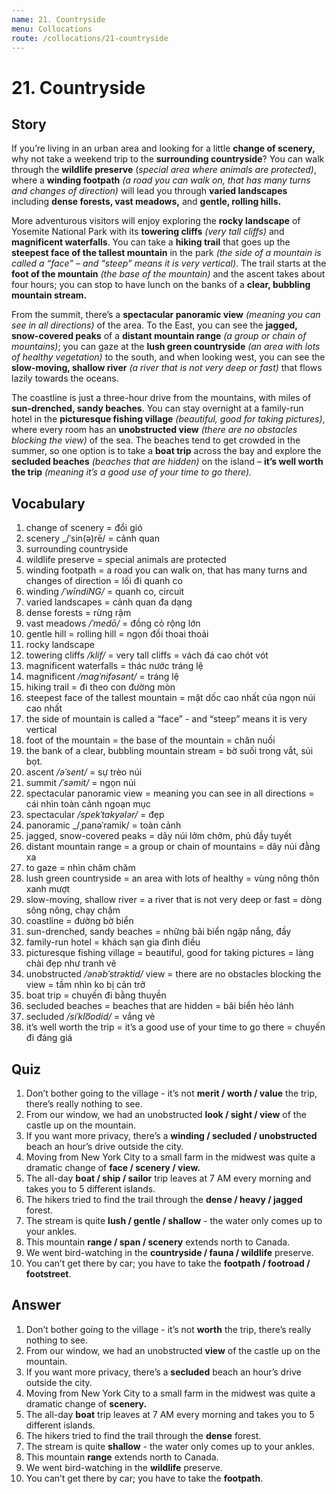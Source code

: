 ```yaml
---
name: 21. Countryside
menu: Collocations
route: /collocations/21-countryside
---
```


# 21. Countryside

## Story

If you’re living in an urban area and looking for a little **change of scenery,** why not take a weekend trip to the **surrounding countryside**? You can walk through the **wildlife preserve** (_special area where animals are protected)_, where a **winding footpath** _(a road you can walk on, that has many turns and changes of direction)_ will lead you through **varied landscapes** including **dense forests, vast meadows,** and **gentle, rolling hills.**

More adventurous visitors will enjoy exploring the **rocky landscape** of Yosemite National Park with its **towering cliffs** _(very tall cliffs)_ and **magnificent waterfalls**. You can take a **hiking trail** that goes up the **steepest face of the tallest mountain** in the park _(the side of a mountain is called a “face” – and “steep” means it is very vertical)_. The trail starts at the **foot of the mountain** _(the base of the mountain)_ and the ascent takes about four hours; you can stop to have lunch on the banks of a **clear, bubbling mountain stream.**

From the summit, there’s a **spectacular panoramic view** _(meaning you can see in all directions)_ of the area. To the East, you can see the **jagged, snow-covered peaks** of a **distant mountain range** _(a group or chain of mountains)_; you can gaze at the **lush green countryside** _(an area with lots of healthy vegetation)_ to the south, and when looking west, you can see the **slow-moving, shallow river** _(a river that is not very deep or fast)_ that flows lazily towards the oceans.

The coastline is just a three-hour drive from the mountains, with miles of **sun-drenched, sandy beaches**. You can stay overnight at a family-run hotel in the **picturesque fishing village** _(beautiful, good for taking pictures)_, where every room has an **unobstructed view** _(there are no obstacles blocking the view)_ of the sea. The beaches tend to get crowded in the summer, so one option is to take a **boat trip** across the bay and explore the **secluded beaches** _(beaches that are hidden)_ on the island – **it’s well worth the trip** _(meaning it’s a good use of your time to go there)._

## Vocabulary

1. change of scenery = đổi gió
2. scenery \_/ˈsin(ə)rē/ = cảnh quan
3. surrounding countryside
4. wildlife preserve = special animals are protected
5. winding footpath = a road you can walk on, that has many turns and changes of direction = lối đi quanh co
6. winding _/ˈwīndiNG/_ = quanh co, circuit
7. varied landscapes = cảnh quan đa dạng
8. dense forests = rừng rậm
9. vast meadows _/ˈmedō/_ = đồng cỏ rộng lớn
10. gentle hill = rolling hill = ngọn đồi thoai thoải
11. rocky landscape
12. towering cliffs _/klif/_ = very tall cliffs = vách đá cao chót vót
13. magnificent waterfalls = thác nước tráng lệ
14. magnificent _/magˈnifəsənt/_ = tráng lệ
15. hiking trail = đi theo con đường mòn
16. steepest face of the tallest mountain = mặt dốc cao nhất của ngọn núi cao nhất
17. the side of mountain is called a “face” - and “steep” means it is very vertical
18. foot of the mountain = the base of the mountain = chân nuối
19. the bank of a clear, bubbling mountain stream = bờ suối trong vắt, sủi bọt.
20. ascent _/əˈsent/_ = sự trèo núi
21. summit _/ˈsəmit/_ = ngọn núi
22. spectacular panoramic view = meaning you can see in all directions = cái nhìn toàn cảnh ngoạn mục
23. spectacular _/spekˈtakyələr/_ = đẹp
24. panoramic \_/ˌpanəˈramik/ = toàn cảnh
25. jagged, snow-covered peaks = dãy núi lởm chởm, phủ đầy tuyết
26. distant mountain range = a group or chain of mountains = dãy núi đằng xa
27. to gaze = nhìn chăm chăm
28. lush green countryside = an area with lots of healthy = vùng nông thôn xanh mượt
29. slow-moving, shallow river = a river that is not very deep or fast = dòng sông nông, chạy chậm
30. coastline = đường bờ biển
31. sun-drenched, sandy beaches = những bãi biển ngập nắng, đầy
32. family-run hotel = khách sạn gia đình điều
33. picturesque fishing village = beautiful, good for taking pictures = làng chài đẹp như tranh vẽ
34. unobstructed _/ənəbˈstrəktid/_ view = there are no obstacles blocking the view = tầm nhìn ko bị cản trở
35. boat trip = chuyến đi bằng thuyền
36. secluded beaches = beaches that are hidden = bãi biển hẻo lánh
37. secluded _/siˈklo͞odid/_ = vắng vẻ
38. it’s well worth the trip = it’s a good use of your time to go there = chuyến đi đáng giá

## Quiz

1. Don’t bother going to the village - it’s not **merit / worth / value** the trip, there’s really nothing to see.
2. From our window, we had an unobstructed **look / sight / view** of the castle up on the mountain.
3. If you want more privacy, there’s a **winding / secluded / unobstructed** beach an hour’s drive outside the city.
4. Moving from New York City to a small farm in the midwest was quite a dramatic change of **face / scenery / view.**
5. The all-day **boat / ship / sailor** trip leaves at 7 AM every morning and takes you to 5 different islands.
6. The hikers tried to find the trail through the **dense / heavy / jagged** forest.
7. The stream is quite **lush / gentle / shallow** - the water only comes up to your ankles.
8. This mountain **range / span / scenery** extends north to Canada.
9. We went bird-watching in the **countryside / fauna / wildlife** preserve.
10. You can’t get there by car; you have to take the **footpath / footroad / footstreet**.

## Answer

1. Don’t bother going to the village - it’s not **worth** the trip, there’s really nothing to see.
2. From our window, we had an unobstructed **view** of the castle up on the mountain.
3. If you want more privacy, there’s a **secluded** beach an hour’s drive outside the city.
4. Moving from New York City to a small farm in the midwest was quite a dramatic change of **scenery.**
5. The all-day **boat** trip leaves at 7 AM every morning and takes you to 5 different islands.
6. The hikers tried to find the trail through the **dense** forest.
7. The stream is quite **shallow** - the water only comes up to your ankles.
8. This mountain **range** extends north to Canada.
9. We went bird-watching in the **wildlife** preserve.
10. You can’t get there by car; you have to take the **footpath**.
